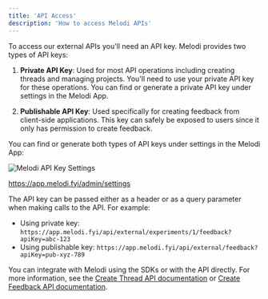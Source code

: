 ```yaml
---
title: 'API Access'
description: 'How to access Melodi APIs'
---
```


To access our external APIs you'll need an API key. Melodi provides two types of API keys:

1. **Private API Key**: Used for most API operations including creating threads and managing projects. You'll need to use your private API key for these operations. You can find or generate a private API key under settings in the Melodi App.

2. **Publishable API Key**: Used specifically for creating feedback from client-side applications. This key can safely be exposed to users since it only has permission to create feedback.

You can find or generate both types of API keys under settings in the Melodi App:

![Melodi API Key Settings](/images/Melodi-API-key-settings.png)

https://app.melodi.fyi/admin/settings

The API key can be passed either as a header or as a query parameter when making calls to the API. For example:
- Using private key: `https://app.melodi.fyi/api/external/experiments/1/feedback?apiKey=abc-123`
- Using publishable key: `https://app.melodi.fyi/api/external/feedback?apiKey=pub-xyz-789`

You can integrate with Melodi using the SDKs or with the API directly. For more information, see the [Create Thread API documentation](/api-reference/create-thread) or [Create Feedback API documentation](/api-reference/create-feedback).